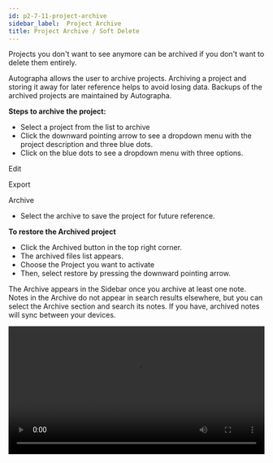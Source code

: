 ```yaml
---
id: p2-7-11-project-archive
sidebar_label:  Project Archive
title: Project Archive / Soft Delete
---
```

Projects you don't want to see anymore can be archived if you don't want to delete them entirely.

Autographa allows the user to archive projects. Archiving a project and storing it away for later reference helps to avoid losing data. Backups of the archived projects are maintained by Autographa.

**Steps to archive the project:**

- Select a project from the list to archive
- Click the downward pointing arrow to see a dropdown menu with the project description and three blue dots.
- Click on the blue dots to see a dropdown menu with three options. 
	
<p> Edit </p>
<p> Export </p>
<p> Archive </p>

- Select the archive to save the project for future reference.

**To restore the Archived project**

- Click the Archived button in the top right corner.
- The archived files list appears.
- Choose the Project you want to activate
- Then, select restore by pressing the downward pointing arrow.

The Archive appears in the Sidebar once you archive at least one note. Notes in the Archive do not appear in search results elsewhere, but you can select the Archive section and search its notes.
If you have, archived notes will sync between your devices.

<video controls src="/AutographaV2-1-0/softdelete.mov" width="100%" type="video/mov"/>
